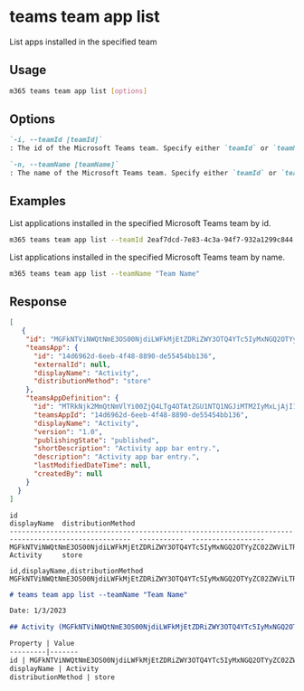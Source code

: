 
# teams team app list

List apps installed in the specified team

## Usage

```sh
m365 teams team app list [options]
```

## Options

```md defintion-list
`-i, --teamId [teamId]`
: The id of the Microsoft Teams team. Specify either `teamId` or `teamName` but not both.

`-n, --teamName [teamName]`
: The name of the Microsoft Teams team. Specify either `teamId` or `teamName` but not both.

```

<Global />

## Examples

List applications installed in the specified Microsoft Teams team by id.

```sh
m365 teams team app list --teamId 2eaf7dcd-7e83-4c3a-94f7-932a1299c844
```

List applications installed in the specified Microsoft Teams team by name.

```sh
m365 teams team app list --teamName "Team Name"
```

## Response

<Tabs>
  <TabItem value="JSON">

  ```json
  [
     {
      "id": "MGFkNTViNWQtNmE3OS00NjdiLWFkMjEtZDRiZWY3OTQ4YTc5IyMxNGQ2OTYyZC02ZWViLTRmNDgtODg5MC1kZTU1NDU0YmIxMzY=",
      "teamsApp": {
        "id": "14d6962d-6eeb-4f48-8890-de55454bb136",
        "externalId": null,
        "displayName": "Activity",
        "distributionMethod": "store"
      },
      "teamsAppDefinition": {
        "id": "MTRkNjk2MmQtNmVlYi00ZjQ4LTg4OTAtZGU1NTQ1NGJiMTM2IyMxLjAjI1B1Ymxpc2hlZA==",
        "teamsAppId": "14d6962d-6eeb-4f48-8890-de55454bb136",
        "displayName": "Activity",
        "version": "1.0",
        "publishingState": "published",
        "shortDescription": "Activity app bar entry.",
        "description": "Activity app bar entry.",
        "lastModifiedDateTime": null,
        "createdBy": null
      }
    }
  ]
  ```

  </TabItem>
  <TabItem value="Text">

  ```text
  id                                                                                                    displayName  distributionMethod
  ----------------------------------------------------------------------------------------------------  -----------  ------------------
  MGFkNTViNWQtNmE3OS00NjdiLWFkMjEtZDRiZWY3OTQ4YTc5IyMxNGQ2OTYyZC02ZWViLTRmNDgtODg5MC1kZTU1NDU0YmIxMzY=  Activity     store
  ```

  </TabItem>
  <TabItem value="CSV">

  ```csv
  id,displayName,distributionMethod
  MGFkNTViNWQtNmE3OS00NjdiLWFkMjEtZDRiZWY3OTQ4YTc5IyMxNGQ2OTYyZC02ZWViLTRmNDgtODg5MC1kZTU1NDU0YmIxMzY=,Activity,store
  ```

  </TabItem>
  <TabItem value="Markdown">

  ```md
  # teams team app list --teamName "Team Name"

  Date: 1/3/2023

  ## Activity (MGFkNTViNWQtNmE3OS00NjdiLWFkMjEtZDRiZWY3OTQ4YTc5IyMxNGQ2OTYyZC02ZWViLTRmNDgtODg5MC1kZTU1NDU0YmIxMzY==)

  Property | Value
  ---------|-------
  id | MGFkNTViNWQtNmE3OS00NjdiLWFkMjEtZDRiZWY3OTQ4YTc5IyMxNGQ2OTYyZC02ZWViLTRmNDgtODg5MC1kZTU1NDU0YmIxMzY==
  displayName | Activity
  distributionMethod | store
  ```

  </TabItem>
</Tabs>

